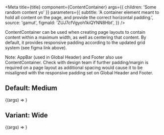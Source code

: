 

<Meta
  title={title}
  component={ContentContainer}
  args={{ children: 'Some random content yo' }}
  parameters={{
    subtitle:
      'A container element meant to hold all content on the page, and provide the correct horizontal padding.',
    source: 'gamut',
    figmaId: 'ZUJ7cfVgyoh1kiQYNN8Hbt',
  }}
/>

ContentContainer can be used when creating page layouts to contain content
within a maximum width, as well as centering that content. By default, it provides responsive padding according to the updated grid system (see figma link above).

Note: AppBar (used in Global Header) and Footer also use ContentContainer.
Check with design team if further padding/margin is required on a page layout as additional spacing would cause it to be misaligned with the responsive padding set on Global Header and Footer.

## Default: Medium

<Canvas>
  <Story name="Medium">{(args) => <ContentContainer {...args} />}</Story>
</Canvas>

## Variant: Wide

<Canvas>
  <Story name="Wide" args={{ variant: 'wide' }}>
    {(args) => <ContentContainer {...args} />}
  </Story>
</Canvas>

<PropsTable story="Content Container" />
